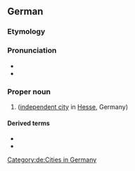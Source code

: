 ==German==
{{wikipedia}}
{{wikipedia|lang=de}}
===Etymology===
{{rfe|de}}

===Pronunciation===
* {{IPA|de|/daʁmʃtat/}}
* {{audio|de|De-Darmstadt.ogg|Audio}}

===Proper noun===
{{de-proper noun|n|Darmstadts}}

# {{l|en|Darmstadt}} ([[independent city]] in [[Hesse]], Germany)

====Derived terms====
* {{l|de|Darmstädter}}
* {{l|de|darmstädtisch}}

[[Category:de:Cities in Germany]]